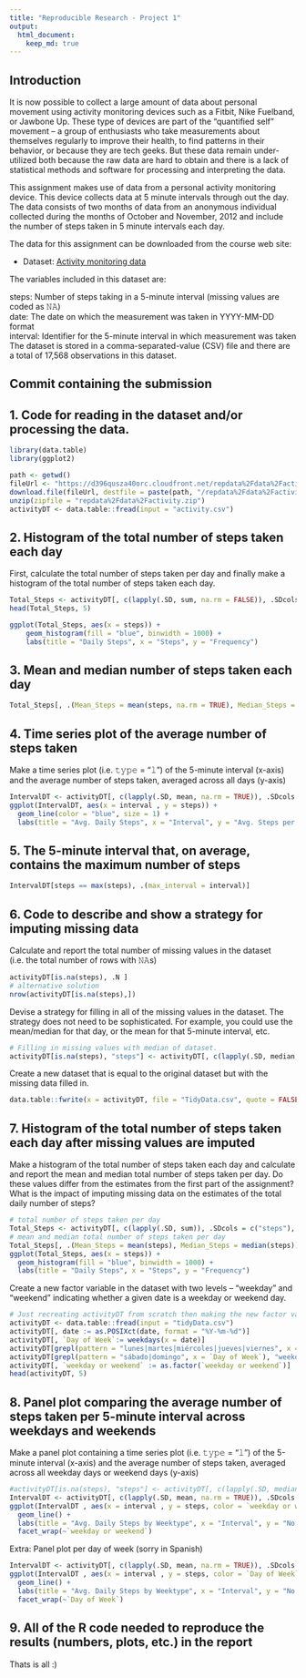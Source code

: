 ---
title: "Reproducible Research - Project 1"
output: 
  html_document:
    keep_md: true
---
<!-- rmarkdown v1 -->

## Introduction
It is now possible to collect a large amount of data about personal movement using activity monitoring devices such as a Fitbit, Nike Fuelband, or Jawbone Up. These type of devices are part of the “quantified self” movement – a group of enthusiasts who take measurements about themselves regularly to improve their health, to find patterns in their behavior, or because they are tech geeks. But these data remain under-utilized both because the raw data are hard to obtain and there is a lack of statistical methods and software for processing and interpreting the data.

This assignment makes use of data from a personal activity monitoring device. This device collects data at 5 minute intervals through out the day. The data consists of two months of data from an anonymous individual collected during the months of October and November, 2012 and include the number of steps taken in 5 minute intervals each day.

The data for this assignment can be downloaded from the course web site:

* Dataset: [Activity monitoring data](https://d396qusza40orc.cloudfront.net/repdata%2Fdata%2Factivity.zip) 

The variables included in this dataset are:

steps: Number of steps taking in a 5-minute interval (missing values are coded as 𝙽𝙰) </br>
date: The date on which the measurement was taken in YYYY-MM-DD format </br>
interval: Identifier for the 5-minute interval in which measurement was taken </br>
The dataset is stored in a comma-separated-value (CSV) file and there are a total of 17,568 observations in this dataset. 

## Commit containing the submission
## 1. Code for reading in the dataset and/or processing the data.
```{r, echo=TRUE}
library(data.table)
library(ggplot2)

path <- getwd()
fileUrl <- "https://d396qusza40orc.cloudfront.net/repdata%2Fdata%2Factivity.zip"
download.file(fileUrl, destfile = paste(path, "/repdata%2Fdata%2Factivity.zip", sep = "/"))
unzip(zipfile = "repdata%2Fdata%2Factivity.zip")
activityDT <- data.table::fread(input = "activity.csv")
```

## 2. Histogram of the total number of steps taken each day

First, calculate the total number of steps taken per day and finally make a histogram of the total number of steps taken each day. 

```{r, echo=TRUE}
Total_Steps <- activityDT[, c(lapply(.SD, sum, na.rm = FALSE)), .SDcols = c("steps"), by = .(date)] 
head(Total_Steps, 5)

ggplot(Total_Steps, aes(x = steps)) +
    geom_histogram(fill = "blue", binwidth = 1000) +
    labs(title = "Daily Steps", x = "Steps", y = "Frequency")
```

## 3. Mean and median number of steps taken each day

```{r, echo=TRUE}
Total_Steps[, .(Mean_Steps = mean(steps, na.rm = TRUE), Median_Steps = median(steps, na.rm = TRUE))]
```

## 4. Time series plot of the average number of steps taken
Make a time series plot (i.e. 𝚝𝚢𝚙𝚎 = "𝚕") of the 5-minute interval (x-axis) and the average number of steps taken, averaged across all days (y-axis)

```{r, echo=TRUE}
IntervalDT <- activityDT[, c(lapply(.SD, mean, na.rm = TRUE)), .SDcols = c("steps"), by = .(interval)] 
ggplot(IntervalDT, aes(x = interval , y = steps)) + 
  geom_line(color = "blue", size = 1) + 
  labs(title = "Avg. Daily Steps", x = "Interval", y = "Avg. Steps per day")
```

## 5. The 5-minute interval that, on average, contains the maximum number of steps

```{r, echo=TRUE}
IntervalDT[steps == max(steps), .(max_interval = interval)]
```

## 6. Code to describe and show a strategy for imputing missing data
Calculate and report the total number of missing values in the dataset (i.e. the total number of rows with 𝙽𝙰s)

```{r, echo=TRUE}
activityDT[is.na(steps), .N ]
# alternative solution
nrow(activityDT[is.na(steps),])
```

Devise a strategy for filling in all of the missing values in the dataset. The strategy does not need to be sophisticated. For example, you could use the mean/median for that day, or the mean for that 5-minute interval, etc.

```{r, echo=TRUE}
# Filling in missing values with median of dataset. 
activityDT[is.na(steps), "steps"] <- activityDT[, c(lapply(.SD, median, na.rm = TRUE)), .SDcols = c("steps")]
```

Create a new dataset that is equal to the original dataset but with the missing data filled in.

```{r, echo=TRUE}
data.table::fwrite(x = activityDT, file = "TidyData.csv", quote = FALSE)
```


## 7. Histogram of the total number of steps taken each day after missing values are imputed

Make a histogram of the total number of steps taken each day and calculate and report the mean and median total number of steps taken per day. Do these values differ from the estimates from the first part of the assignment? What is the impact of imputing missing data on the estimates of the total daily number of steps?

```{r, echo=TRUE}
# total number of steps taken per day
Total_Steps <- activityDT[, c(lapply(.SD, sum)), .SDcols = c("steps"), by = .(date)] 
# mean and median total number of steps taken per day
Total_Steps[, .(Mean_Steps = mean(steps), Median_Steps = median(steps))]
ggplot(Total_Steps, aes(x = steps)) + 
  geom_histogram(fill = "blue", binwidth = 1000) + 
  labs(title = "Daily Steps", x = "Steps", y = "Frequency")
```

Create a new factor variable in the dataset with two levels – “weekday” and “weekend” indicating whether a given date is a weekday or weekend day.

```{r, echo=TRUE}
# Just recreating activityDT from scratch then making the new factor variable. (No need to, just want to be clear on what the entire process is.) 
activityDT <- data.table::fread(input = "tidyData.csv")
activityDT[, date := as.POSIXct(date, format = "%Y-%m-%d")]
activityDT[, `Day of Week`:= weekdays(x = date)]
activityDT[grepl(pattern = "lunes|martes|miércoles|jueves|viernes", x = `Day of Week`), "weekday or weekend"] <- "weekday"
activityDT[grepl(pattern = "sábado|domingo", x = `Day of Week`), "weekday or weekend"] <- "weekend"
activityDT[, `weekday or weekend` := as.factor(`weekday or weekend`)]
head(activityDT, 5)
```

## 8. Panel plot comparing the average number of steps taken per 5-minute interval across weekdays and weekends
Make a panel plot containing a time series plot (i.e. 𝚝𝚢𝚙𝚎 = "𝚕") of the 5-minute interval (x-axis) and the average number of steps taken, averaged across all weekday days or weekend days (y-axis)

```{r, echo=TRUE}
#activityDT[is.na(steps), "steps"] <- activityDT[, c(lapply(.SD, median, na.rm = TRUE)), .SDcols = c("steps")]
IntervalDT <- activityDT[, c(lapply(.SD, mean, na.rm = TRUE)), .SDcols = c("steps"), by = .(interval, `weekday or weekend`)] 
ggplot(IntervalDT , aes(x = interval , y = steps, color = `weekday or weekend`)) + 
  geom_line() + 
  labs(title = "Avg. Daily Steps by Weektype", x = "Interval", y = "No. of Steps") + 
  facet_wrap(~`weekday or weekend`)
```

Extra: Panel plot per day of week (sorry in Spanish)

```{r, echo=TRUE}
IntervalDT <- activityDT[, c(lapply(.SD, mean, na.rm = TRUE)), .SDcols = c("steps"), by = .(interval, `Day of Week`)] 
ggplot(IntervalDT , aes(x = interval , y = steps, color = `Day of Week`)) + 
  geom_line() + 
  labs(title = "Avg. Daily Steps by Weektype", x = "Interval", y = "No. of Steps") + 
  facet_wrap(~`Day of Week`)
```


## 9. All of the R code needed to reproduce the results (numbers, plots, etc.) in the report
Thats is all :)
